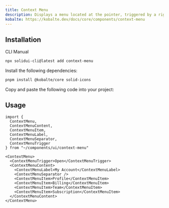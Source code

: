 ```yaml
---
title: Context Menu
description: Displays a menu located at the pointer, triggered by a right-click or a long-press.
kobalte: https://kobalte.dev/docs/core/components/context-menu
---
```


<ComponentPreview name="context-menu-demo" />

## Installation

<Tabs defaultValue="cli">

<TabsList>
  <TabsTrigger value="cli">CLI</TabsTrigger>
  <TabsTrigger value="manual">Manual</TabsTrigger>
</TabsList>

<TabsContent value="cli">

```bash
npx solidui-cli@latest add context-menu
```

</TabsContent>

<TabsContent value="manual">
<Steps>

<Step>Install the following dependencies: </Step>

```bash
pnpm install @kobalte/core solid-icons
```

<Step>Copy and paste the following code into your project: </Step>

<ComponentSource name="context-menu" />

</Steps>
</TabsContent>

</Tabs>

## Usage

```tsx
import {
  ContextMenu,
  ContextMenuContent,
  ContextMenuItem,
  ContextMenuLabel,
  ContextMenuSeparator,
  ContextMenuTrigger
} from "~/components/ui/context-menu"
```

```tsx
<ContextMenu>
  <ContextMenuTrigger>Open</ContextMenuTrigger>
  <ContextMenuContent>
    <ContextMenuLabel>My Account</ContextMenuLabel>
    <ContextMenuSeparator />
    <ContextMenuItem>Profile</ContextMenuItem>
    <ContextMenuItem>Billing</ContextMenuItem>
    <ContextMenuItem>Team</ContextMenuItem>
    <ContextMenuItem>Subscription</ContextMenuItem>
  </ContextMenuContent>
</ContextMenu>
```
